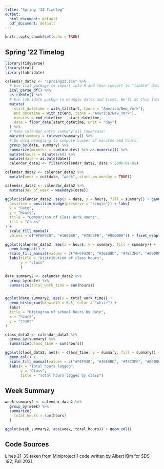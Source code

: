 ```yaml
---
title: "Spring '22 Timelog"
output:
  html_document: default
  pdf_document: default
---
```


```r
knitr::opts_chunk$set(echo = TRUE)
```

## Spring '22 Timelog

```r
library(tidyverse)
library(ical)
library(lubridate)
```

```r
calendar_data2 <- "sproing22.ics" %>% 
  # Use ical package to import into R and then convert to "tibble" data frame format:
  ical_parse_df() %>% 
  as_tibble() %>% 
  # Use lubridate packge to wrangle dates and times. We'll do this later this semester:
  mutate(
    start_datetime = with_tz(start, tzone = "America/New_York"),
    end_datetime = with_tz(end, tzone = "America/New_York"),
    minutes = end_datetime - start_datetime,
    date = floor_date(start_datetime, unit = "day")
  ) %>%
  # Make calendar entry summary all lowercase:
  mutate(summary = tolower(summary)) %>% 
  # Do data wrangling to compute number of minutes and hours:
  group_by(date, summary) %>%
  summarize(minutes = sum(minutes) %>% as.numeric()) %>%
  mutate(hours = minutes/60) %>% 
  mutate(date = as.Date(date))
  calendar_data2 <- filter(calendar_data2, date > 2000-01-01)
```

```r
calendar_data2 <- calendar_data2 %>% 
  mutate(week = cut(date, "week", start.on.monday = TRUE))

calendar_data2 <- calendar_data2 %>% 
  mutate(day_of_week = weekdays(date))
```

```r
ggplot(calendar_data2, aes(x = date, y = hours, fill = summary)) + geom_col(
  position = position_dodge(preserve = "single")) + labs(
  x = "Date",
  y = "Hours",
  title = "Comparison of Class Work Hours",
  fill = "Class"
) +
  scale_fill_manual(
  values = c("#F6F930", "#16E0BD", "#78C3FB", "#000000")) + facet_wrap(~week, ncol = 3, scales = "free_x")
```

```r
ggplot(calendar_data2, aes(x = hours, y = summary, fill = summary)) + 
  geom_boxplot() + 
  scale_fill_manual(values = c("#F6F930", "#16E0BD", "#78C3FB", "#000000")) +
  labs(title = "Distribution of class hours",
       y = "class"
       )
```

```r
date_summary2 <- calendar_data2 %>% 
  group_by(date) %>% 
  summarize(total_work_time = sum(hours))


ggplot(date_summary2, aes(x = total_work_time)) +
  geom_histogram(binwidth = 0.5, color = "white") +
  labs(
  title = "Histogram of school hours by date",
  x = "hours",
  y = "count"
)
```

```r
class_data2 <- calendar_data2 %>% 
  group_by(summary) %>% 
  summarize(class_time = sum(hours))
```

```r
ggplot(class_data2, aes(x = class_time, y = summary, fill = summary)) + 
  geom_col() + 
  scale_fill_manual(values = c("#F6F930", "#16E0BD", "#78C3FB", "#000000")) +
  labs(x = "Total hours logged",
       y = "Class",
       title = "Total hours logged by class")
```

## Week Summary

```r
week_summary2 <- calendar_data2 %>% 
  group_by(week) %>% 
  summarize(
    total_hours = sum(hours)
  )
```

```r
ggplot(week_summary2, aes(week, total_hours)) + geom_col()
```

## Code Sources
Lines 21-39 taken from Miniproject 1 code written by Albert Kim for SDS 192, 
Fall 2021.